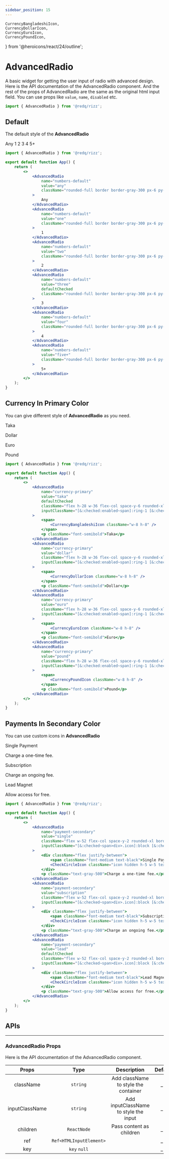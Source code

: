 ```yaml
---
sidebar_position: 15
---
```


	CurrencyBangladeshiIcon,
	CurrencyDollarIcon,
	CurrencyEuroIcon,
	CurrencyPoundIcon,
} from '@heroicons/react/24/outline';

# AdvancedRadio

A basic widget for getting the user input of radio with advanced design. Here is the API documentation of the AdvancedRadio component. And the rest of the props of AdvancedRadio are the same as the original html input field. You can use props like `value`, `name`, `disabled` etc.

```jsx
import { AdvancedRadio } from '@redq/rizz';
```

<div className="mb-28" />

## Default

The default style of the **AdvancedRadio**

<Paper>
	<div className="flex space-x-4 rtl:space-x-reverse">
		<AdvancedRadio
			name="numbers-default"
			value="any"
			className="rounded-full border border-gray-300 px-6 py-1.5 hover:cursor-pointer hover:border-gray-900 peer-checked:border-gray-900 peer-checked:bg-gray-900 peer-checked:text-gray-0"
		>
			Any
		</AdvancedRadio>
		<AdvancedRadio
			name="numbers-default"
			value="one"
			className="rounded-full border border-gray-300 px-6 py-1.5 hover:cursor-pointer hover:border-gray-900 peer-checked:border-gray-900 peer-checked:bg-gray-900 peer-checked:text-gray-0"
		>
			1
		</AdvancedRadio>
		<AdvancedRadio
			name="numbers-default"
			value="two"
			className="rounded-full border border-gray-300 px-6 py-1.5 hover:cursor-pointer hover:border-gray-900 peer-checked:border-gray-900 peer-checked:bg-gray-900 peer-checked:text-gray-0"
		>
			2
		</AdvancedRadio>
		<AdvancedRadio
			name="numbers-default"
			value="three"
			defaultChecked
			className="rounded-full border border-gray-300 px-6 py-1.5 hover:cursor-pointer hover:border-gray-900 peer-checked:border-gray-900 peer-checked:bg-gray-900 peer-checked:text-gray-0"
		>
			3
		</AdvancedRadio>
		<AdvancedRadio
			name="numbers-default"
			value="four"
			className="rounded-full border border-gray-300 px-6 py-1.5 hover:cursor-pointer hover:border-gray-900 peer-checked:border-gray-900 peer-checked:bg-gray-900 peer-checked:text-gray-0"
		>
			4
		</AdvancedRadio>
		<AdvancedRadio
			name="numbers-default"
			value="five+"
			className="rounded-full border border-gray-300 px-6 py-1.5 hover:cursor-pointer hover:border-gray-900 peer-checked:border-gray-900 peer-checked:bg-gray-900 peer-checked:text-gray-0"
		>
			5+
		</AdvancedRadio>
	</div>
</Paper>

```jsx
import { AdvancedRadio } from '@redq/rizz';

export default function App() {
	return (
		<>
			<AdvancedRadio
				name="numbers-default"
				value="any"
				className="rounded-full border border-gray-300 px-6 py-1.5 hover:cursor-pointer hover:border-gray-900 peer-checked:border-gray-900 peer-checked:bg-gray-900 peer-checked:text-gray-0"
			>
				Any
			</AdvancedRadio>
			<AdvancedRadio
				name="numbers-default"
				value="one"
				className="rounded-full border border-gray-300 px-6 py-1.5 hover:cursor-pointer hover:border-gray-900 peer-checked:border-gray-900 peer-checked:bg-gray-900 peer-checked:text-gray-0"
			>
				1
			</AdvancedRadio>
			<AdvancedRadio
				name="numbers-default"
				value="two"
				className="rounded-full border border-gray-300 px-6 py-1.5 hover:cursor-pointer hover:border-gray-900 peer-checked:border-gray-900 peer-checked:bg-gray-900 peer-checked:text-gray-0"
			>
				2
			</AdvancedRadio>
			<AdvancedRadio
				name="numbers-default"
				value="three"
				defaultChecked
				className="rounded-full border border-gray-300 px-6 py-1.5 hover:cursor-pointer hover:border-gray-900 peer-checked:border-gray-900 peer-checked:bg-gray-900 peer-checked:text-gray-0"
			>
				3
			</AdvancedRadio>
			<AdvancedRadio
				name="numbers-default"
				value="four"
				className="rounded-full border border-gray-300 px-6 py-1.5 hover:cursor-pointer hover:border-gray-900 peer-checked:border-gray-900 peer-checked:bg-gray-900 peer-checked:text-gray-0"
			>
				4
			</AdvancedRadio>
			<AdvancedRadio
				name="numbers-default"
				value="five+"
				className="rounded-full border border-gray-300 px-6 py-1.5 hover:cursor-pointer hover:border-gray-900 peer-checked:border-gray-900 peer-checked:bg-gray-900 peer-checked:text-gray-0"
			>
				5+
			</AdvancedRadio>
		</>
	);
}
```

<div className="mb-16" />

## Currency In Primary Color

You can give different style of **AdvancedRadio** as you need.

<Paper>
	<div className="flex space-x-4 rtl:space-x-reverse">
		<AdvancedRadio
			name="currency-primary"
			value="taka"
			defaultChecked
			className="flex h-28 w-36 flex-col space-y-6 rounded-xl border border-primary-lighter p-3 text-gray-600 hover:cursor-pointer hover:border-primary"
			inputClassName="[&:checked:enabled~span]:ring-1 [&:checked:enabled~span]:ring-offset-0 [&:checked:enabled~span]:ring-primary [&:checked:enabled~span]:border-primary"
		>
			<span>
				<CurrencyBangladeshiIcon className="w-8 h-8" />
			</span>
			<p className="font-semibold">Taka</p>
		</AdvancedRadio>
		<AdvancedRadio
			name="currency-primary"
			value="dollar"
			className="flex h-28 w-36 flex-col space-y-6 rounded-xl border border-primary-lighter p-3 text-gray-600 hover:cursor-pointer hover:border-primary"
			inputClassName="[&:checked:enabled~span]:ring-1 [&:checked:enabled~span]:ring-offset-0 [&:checked:enabled~span]:ring-primary [&:checked:enabled~span]:border-primary"
		>
			<span>
				<CurrencyDollarIcon className="w-8 h-8" />
			</span>
			<p className="font-semibold">Dollar</p>
		</AdvancedRadio>
		<AdvancedRadio
			name="currency-primary"
			value="euro"
			className="flex h-28 w-36 flex-col space-y-6 rounded-xl border border-primary-lighter p-3 text-gray-600 hover:cursor-pointer hover:border-primary"
			inputClassName="[&:checked:enabled~span]:ring-1 [&:checked:enabled~span]:ring-offset-0 [&:checked:enabled~span]:ring-primary [&:checked:enabled~span]:border-primary"
		>
			<span>
				<CurrencyEuroIcon className="w-8 h-8" />
			</span>
			<p className="font-semibold">Euro</p>
		</AdvancedRadio>
		<AdvancedRadio
			name="currency-primary"
			value="pound"
			className="flex h-28 w-36 flex-col space-y-6 rounded-xl border border-primary-lighter p-3 text-gray-600 hover:cursor-pointer hover:border-primary"
			inputClassName="[&:checked:enabled~span]:ring-1 [&:checked:enabled~span]:ring-offset-0 [&:checked:enabled~span]:ring-primary [&:checked:enabled~span]:border-primary"
		>
			<span>
				<CurrencyPoundIcon className="w-8 h-8" />
			</span>
			<p className="font-semibold">Pound</p>
		</AdvancedRadio>
	</div>
</Paper>

```jsx
import { AdvancedRadio } from '@redq/rizz';

export default function App() {
	return (
		<>
			<AdvancedRadio
				name="currency-primary"
				value="taka"
				defaultChecked
				className="flex h-28 w-36 flex-col space-y-6 rounded-xl border border-primary-lighter p-3 text-gray-600 hover:cursor-pointer hover:border-primary"
				inputClassName="[&:checked:enabled~span]:ring-1 [&:checked:enabled~span]:ring-offset-0 [&:checked:enabled~span]:ring-primary [&:checked:enabled~span]:border-primary"
			>
				<span>
					<CurrencyBangladeshiIcon className="w-8 h-8" />
				</span>
				<p className="font-semibold">Taka</p>
			</AdvancedRadio>
			<AdvancedRadio
				name="currency-primary"
				value="dollar"
				className="flex h-28 w-36 flex-col space-y-6 rounded-xl border border-primary-lighter p-3 text-gray-600 hover:cursor-pointer hover:border-primary"
				inputClassName="[&:checked:enabled~span]:ring-1 [&:checked:enabled~span]:ring-offset-0 [&:checked:enabled~span]:ring-primary [&:checked:enabled~span]:border-primary"
			>
				<span>
					<CurrencyDollarIcon className="w-8 h-8" />
				</span>
				<p className="font-semibold">Dollar</p>
			</AdvancedRadio>
			<AdvancedRadio
				name="currency-primary"
				value="euro"
				className="flex h-28 w-36 flex-col space-y-6 rounded-xl border border-primary-lighter p-3 text-gray-600 hover:cursor-pointer hover:border-primary"
				inputClassName="[&:checked:enabled~span]:ring-1 [&:checked:enabled~span]:ring-offset-0 [&:checked:enabled~span]:ring-primary [&:checked:enabled~span]:border-primary"
			>
				<span>
					<CurrencyEuroIcon className="w-8 h-8" />
				</span>
				<p className="font-semibold">Euro</p>
			</AdvancedRadio>
			<AdvancedRadio
				name="currency-primary"
				value="pound"
				className="flex h-28 w-36 flex-col space-y-6 rounded-xl border border-primary-lighter p-3 text-gray-600 hover:cursor-pointer hover:border-primary"
				inputClassName="[&:checked:enabled~span]:ring-1 [&:checked:enabled~span]:ring-offset-0 [&:checked:enabled~span]:ring-primary [&:checked:enabled~span]:border-primary"
			>
				<span>
					<CurrencyPoundIcon className="w-8 h-8" />
				</span>
				<p className="font-semibold">Pound</p>
			</AdvancedRadio>
		</>
	);
}
```

<div className="mb-16" />

## Payments In Secondary Color

You can use custom icons in **AdvancedRadio**

<Paper>
	<div className="flex space-x-4 rtl:space-x-reverse">
		<AdvancedRadio
			name="payment-secondary"
			value="single"
			className="flex w-52 flex-col space-y-2 rounded-xl border border-secondary-lighter p-5 text-sm hover:cursor-pointer hover:border-secondary"
			inputClassName="[&:checked~span>div>.icon]:block [&:checked~span]:ring-1 [&:checked~span]:ring-offset-0 [&:checked~span]:ring-secondary [&:checked~span]:!border-secondary"
		>
			<div className="flex justify-between">
				<span className="font-medium text-black">Single Payment</span>
				<CheckCircleIcon className="icon hidden h-5 w-5 text-secondary" />
			</div>
			<p className="text-gray-500">Charge a one-time fee.</p>
		</AdvancedRadio>
		<AdvancedRadio
			name="payment-secondary"
			value="subscription"
			className="flex w-52 flex-col space-y-2 rounded-xl border border-secondary-lighter p-5 text-sm hover:cursor-pointer hover:border-secondary"
			inputClassName="[&:checked~span>div>.icon]:block [&:checked~span]:ring-1 [&:checked~span]:ring-offset-0 [&:checked~span]:ring-secondary [&:checked~span]:!border-secondary"
		>
			<div className="flex justify-between">
				<span className="font-medium text-black">Subscription</span>
				<CheckCircleIcon className="icon hidden h-5 w-5 text-secondary" />
			</div>
			<p className="text-gray-500">Charge an ongoing fee.</p>
		</AdvancedRadio>
		<AdvancedRadio
			name="payment-secondary"
			value="lead"
			defaultChecked
			className="flex w-52 flex-col space-y-2 rounded-xl border border-secondary-lighter p-5 text-sm hover:cursor-pointer hover:border-secondary"
			inputClassName="[&:checked~span>div>.icon]:block [&:checked~span]:ring-1 [&:checked~span]:ring-offset-0 [&:checked~span]:ring-secondary [&:checked~span]:!border-secondary"
		>
			<div className="flex justify-between">
				<span className="font-medium text-black">Lead Magnet</span>
				<CheckCircleIcon className="icon hidden h-5 w-5 text-secondary" />
			</div>
			<p className="text-gray-500">Allow access for free.</p>
		</AdvancedRadio>
	</div>
</Paper>

```jsx
import { AdvancedRadio } from '@redq/rizz';

export default function App() {
	return (
		<>
			<AdvancedRadio
				name="payment-secondary"
				value="single"
				className="flex w-52 flex-col space-y-2 rounded-xl border border-secondary-lighter p-5 text-sm hover:cursor-pointer hover:border-secondary"
				inputClassName="[&:checked~span>div>.icon]:block [&:checked~span]:ring-1 [&:checked~span]:ring-offset-0 [&:checked~span]:ring-secondary [&:checked~span]:!border-secondary"
			>
				<div className="flex justify-between">
					<span className="font-medium text-black">Single Payment</span>
					<CheckCircleIcon className="icon hidden h-5 w-5 text-secondary" />
				</div>
				<p className="text-gray-500">Charge a one-time fee.</p>
			</AdvancedRadio>
			<AdvancedRadio
				name="payment-secondary"
				value="subscription"
				className="flex w-52 flex-col space-y-2 rounded-xl border border-secondary-lighter p-5 text-sm hover:cursor-pointer hover:border-secondary"
				inputClassName="[&:checked~span>div>.icon]:block [&:checked~span]:ring-1 [&:checked~span]:ring-offset-0 [&:checked~span]:ring-secondary [&:checked~span]:!border-secondary"
			>
				<div className="flex justify-between">
					<span className="font-medium text-black">Subscription</span>
					<CheckCircleIcon className="icon hidden h-5 w-5 text-secondary" />
				</div>
				<p className="text-gray-500">Charge an ongoing fee.</p>
			</AdvancedRadio>
			<AdvancedRadio
				name="payment-secondary"
				value="lead"
				defaultChecked
				className="flex w-52 flex-col space-y-2 rounded-xl border border-secondary-lighter p-5 text-sm hover:cursor-pointer hover:border-secondary"
				inputClassName="[&:checked~span>div>.icon]:block [&:checked~span]:ring-1 [&:checked~span]:ring-offset-0 [&:checked~span]:ring-secondary [&:checked~span]:!border-secondary"
			>
				<div className="flex justify-between">
					<span className="font-medium text-black">Lead Magnet</span>
					<CheckCircleIcon className="icon hidden h-5 w-5 text-secondary" />
				</div>
				<p className="text-gray-500">Allow access for free.</p>
			</AdvancedRadio>
		</>
	);
}
```

<div className="mb-20" />

## APIs

<hr />

<div className="mb-10" />

### AdvancedRadio Props

Here is the API documentation of the AdvancedRadio component.

|     Props      |          Type           |              Description              | Default |
| :------------: | :---------------------: | :-----------------------------------: | :-----: |
|   className    |        `string`         | Add className to style the container  |  \_ \_  |
| inputClassName |        `string`         | Add inputClassName to style the input |  \_ \_  |
|    children    |       `ReactNode`       |       Pass content as children        |  \_ \_  |
|      ref       | `Ref<HTMLInputElement>` |                                       |  \_ \_  |
|      key       |      `key` `null`       |                                       |  \_ \_  |
